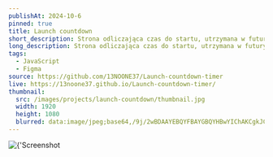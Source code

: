 ```yaml
---
publishAt: 2024-10-6
pinned: true
title: Launch countdown
short_description: Strona odliczająca czas do startu, utrzymana w futurystycznym, kosmicznym stylu.
long_description: Strona odliczająca czas do startu, utrzymana w futurystycznym, kosmicznym stylu.
tags:
  - JavaScript
  - Figma
source: https://github.com/13NOONE37/Launch-countdown-timer
live: https://13noone37.github.io/Launch-countdown-timer/
thumbnail:
  src: /images/projects/launch-countdown/thumbnail.jpg
  width: 1920
  height: 1080
  blurred: data:image/jpeg;base64,/9j/2wBDAAYEBQYFBAYGBQYHBwYIChAKCgkJChQODwwQFxQYGBcUFhYaHSUfGhsjHBYWICwgIyYnKSopGR8tMC0oMCUoKSj/2wBDAQcHBwoIChMKChMoGhYaKCgoKCgoKCgoKCgoKCgoKCgoKCgoKCgoKCgoKCgoKCgoKCgoKCgoKCgoKCgoKCgoKCj/wAARCAALABQDASIAAhEBAxEB/8QAGAAAAgMAAAAAAAAAAAAAAAAAAAQBAwj/xAAfEAACAwABBQEAAAAAAAAAAAABAgADERITISIxMlH/xAAXAQADAQAAAAAAAAAAAAAAAAAAAQIE/8QAFREBAQAAAAAAAAAAAAAAAAAAABL/2gAMAwEAAhEDEQA/AM+ooLAMeIJ7nNyWW11BQa35H8wxjprnqS1aYPETTK5I8YR4VrnyIQkpf//Z
---
```



<Section>
<Image
src={'/images/projects/launch-countdown/thumbnail.jpg'}
alt={'Screenshot strony Launch countdown'}
blurred={'data:image/jpeg;base64,/9j/2wBDAAYEBQYFBAYGBQYHBwYIChAKCgkJChQODwwQFxQYGBcUFhYaHSUfGhsjHBYWICwgIyYnKSopGR8tMC0oMCUoKSj/2wBDAQcHBwoIChMKChMoGhYaKCgoKCgoKCgoKCgoKCgoKCgoKCgoKCgoKCgoKCgoKCgoKCgoKCgoKCgoKCgoKCgoKCj/wAARCAALABQDASIAAhEBAxEB/8QAGAAAAgMAAAAAAAAAAAAAAAAAAAQBAwj/xAAfEAACAwABBQEAAAAAAAAAAAABAgADERITISIxMlH/xAAXAQADAQAAAAAAAAAAAAAAAAAAAQIE/8QAFREBAQAAAAAAAAAAAAAAAAAAABL/2gAMAwEAAhEDEQA/AM+ooLAMeIJ7nNyWW11BQa35H8wxjprnqS1aYPETTK5I8YR4VrnyIQkpf//Z'}
width={1920}
height={3807}
/>
</Section>
